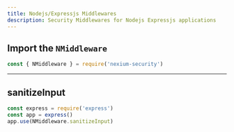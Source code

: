 ```yaml
---
title: Nodejs/Expressjs Middlewares
description: Security Middlewares for Nodejs Expressjs applications
---
```


## Import the `NMiddleware`

```js
const { NMiddleware } = require('nexium-security')
```

---

## sanitizeInput

```js
const express = require('express')
const app = express()
app.use(NMiddleware.sanitizeInput)
```

